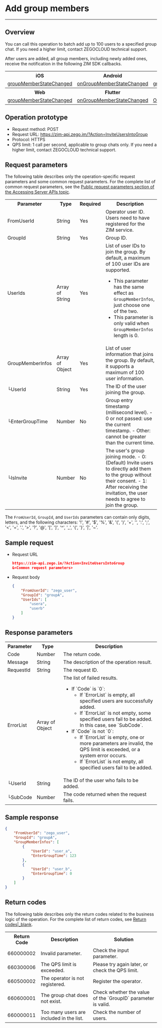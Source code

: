 # Add group members

- - -


## Overview

You can call this operation to batch add up to 100 users to a specified group chat. If you need a higher limit, contact ZEGOCLOUD technical support.

After users are added, all group members, including newly added ones, receive the notification in the following ZIM SDK callbacks.

<table>
<tbody><tr>
<th>iOS</th>
<th>Android</th>
<th>macOS</th>
<th>Windows</th>
</tr>
<tr>
<td><a href="https://docs.zegocloud.com/article/api?doc=zim_API~objective-c_ios~protocol~ZIMEventHandler#zim-group-member-state-changed-event-user-list-operated-info-group-id" target="_blank" rel="noreferrer noopenner">groupMemberStateChanged</a></td>
<td><a href="https://docs.zegocloud.com/article/api?doc=zim_API~java_android~class~ZIMEventHandler#on-group-member-state-changed" target="_blank" rel="noreferrer noopenner">onGroupMemberStateChanged</a></td>
<td><a href="https://docs.zegocloud.com/article/api?doc=zim_API~objective-c_macos~protocol~ZIMEventHandler#zim-group-member-state-changed-event-user-list-operated-info-group-id" target="_blank" rel="noreferrer noopenner">groupMemberStateChanged</a></td>
<td><a href="https://docs.zegocloud.com/article/api?doc=zim_API~cpp_windows~class~ZIMEventHandler#on-group-member-state-changed" target="_blank" rel="noreferrer noopenner">onGroupMemberStateChanged</a></td>
</tr>
<tr>

<th>Web</th>
<th>Flutter</th>
<th>Unity3D</th>
<th>React Native</th>
<th></th>
<th></th>
</tr>
<tr>

<td><a href="https://docs.zegocloud.com/article/api?doc=zim_API~javascript_web~interface~ZIMEventHandler#group-member-state-changed" target="_blank" rel="noreferrer noopenner">groupMemberStateChanged</a></td>
<td><a href="https://pub.dev/documentation/zego_zim/latest/zego_zim/ZIMEventHandler/onGroupMemberStateChanged.html" target="_blank" rel="noreferrer noopenner">onGroupMemberStateChanged</a></td>
<td><a href="https://docs.zegocloud.com/article/api?doc=zim_API~cs_unity3d~class~ZIMEventHandler#on-group-member-state-changed" target="_blank" rel="noreferrer noopenner">OnGroupMemberStateChanged</a></td>
<td><a href="https://docs.zegocloud.com/article/api?doc=zim_API~javascript_react-native~interface~ZIMEventHandler#group-member-state-changed" target="_blank" rel="noreferrer noopenner">groupMemberStateChanged</a></td>
<td></td>
<td></td>
</tr>
</tbody></table>

## Operation prototype

- Request method: POST
- Request URL: https://zim-api.zego.im/?Action=InviteUsersIntoGroup
- Protocol: HTTPS
- QPS limit: 1 call per second, applicable to group chats only. If you need a higher limit, contact ZEGOCLOUD technical support.

## Request parameters

The following table describes only the operation-specific request parameters and some common request parameters. For the complete list of common request parameters, see the [Public request parameters section of the Accessing Server APIs topic](../Accessing%20Server%20APIs.mdx#public-parameters).

<table class="collapsible-table" >
<tbody><tr data-row-level="1">
<th>Parameter</th>
<th> Type</th>
<th>Required</th>
<th>Description</th>
</tr>
<tr data-row-level="2">
<td>FromUserId</td>
<td>String</td>
<td>Yes</td>
<td>Operator user ID. Users need to have registered for the ZIM service.</td>
</tr>
<tr data-row-level="3">
<td>GroupId</td>
<td>String</td>
<td>Yes</td>
<td>Group ID.</td>
</tr>
<tr data-row-level="4">
<td>UserIds</td>
<td>Array of String</td>
<td>Yes</td>
<td>
List of user IDs to join the group. By default, a maximum of 100 user IDs are supported.
<Note title="Note">

- This parameter has the same effect as `GroupMemberInfos`, just choose one of the two.
- This parameter is only valid when `GroupMemberInfos` length is 0.
</Note>
</td>
</tr>
<tr data-row-level="5" data-row-child="true">
<td>GroupMemberInfos</td>
<td>Array of Object</td>
<td>Yes</td>
<td>List of user information that joins the group. By default, it supports a maximum of 100 user information.</td>
</tr>
<tr data-row-level="5-1">
<td>└UserId</td>
<td>String</td>
<td>Yes</td>
<td>The ID of the user joining the group.</td>
</tr>
<tr data-row-level="5-2">
<td>└EnterGroupTime</td>
<td>Number</td>
<td>No</td>
<td>
Group entry timestamp (millisecond level).
- 0 or not passed: use the current timestamp.
- Other: cannot be greater than the current time.
</td>
</tr>
<tr data-row-level="5-3">
<td>└IsInvite</td>
<td>Number</td>
<td>No</td>
<td>
The user's group joining mode.
- 0: (Default) Invite users to directly add them to the group without their consent.
- 1: After receiving the invitation, the user needs to agree to join the group.
</td>
</tr>
</tbody></table>


<Note title="Note">

The `FromUserId`, `GroupId`, and `UserIds` parameters can contain only digits, letters, and the following characters: '!', '#', '$', '%', '\&', '(', ')', '+', '', ':', ';', '\<', '=', '.', '>', '?', '@', '\[', ']', '\^', '\_', '{', '}', '\|', '~'.

</Note>

## Sample request

- Request URL
  
  ```json
  https://zim-api.zego.im/?Action=InviteUsersIntoGroup
  &<Common request parameters>
  ```

- Request body
  
  ```json
  {
      "FromUserId": "zego_user",
      "GroupId": "groupA",
      "UserIds": [
          "usera",
          "userb"
      ]
  }
  ```

## Response parameters

<table class="collapsible-table" >

<tbody><tr data-row-level="1">
<th>Parameter</th>
<th>Type</th>
<th>Description</th>
</tr>
<tr data-row-level="2">
<td>Code</td>
<td>Number</td>
<td>The return code.</td>
</tr>
<tr data-row-level="3">
<td>Message</td>
<td>String</td>
<td>The description of the operation result.</td>
</tr>
<tr data-row-level="4">
<td>RequestId</td>
<td>String</td>
<td>The request ID.</td>
</tr>
<tr data-row-level="5" data-row-child="true">
<td>ErrorList</td>
<td>Array of Object</td>
<td>
The list of failed results.
<ul>
<li>
If `Code` is `0`:
<ul>
<li>If `ErrorList` is empty, all specified users are successfully added.</li>
<li>If `ErrorList` is not empty, some specified users fail to be added. In this case, see `SubCode`.</li>
</ul>
</li>
<li>
If `Code` is not `0`:
<ul>
<li>If `ErrorList` is empty, one or more parameters are invalid, the QPS limit is exceeded, or a system error occurs.</li>
<li>If `ErrorList` is not empty, all specified users fail to be added.</li>
</ul>
</li>
</ul></td>
</tr>
<tr data-row-level="5-1">
<td>└UserId</td>
<td>String</td>
<td>The ID of the user who fails to be added.</td>
</tr>
<tr data-row-level="5-2">
<td>└SubCode</td>
<td>Number</td>
<td>The code returned when the request fails.</td>
</tr>
</tbody></table>

## Sample response

```json
{
    "FromUserId": "zego_user",
    "GroupId": "groupA",
    "GroupMemberInfos": [
        {
            "UserId": "user_a",
            "EnterGroupTime": 123
        },
        {
            "UserId": "user_b",
            "EnterGroupTime": 0
        }
    ]
}
```

## Return codes

The following table describes only the return codes related to the business logic of the operation. For the complete list of return codes, see [Return codes|_blank](#14024).

<table>

<tbody><tr>
<th>Return Code</th>
<th>Description</th>
<th>Solution</th>
</tr>
<tr>
<td>660000002</td>
<td>Invalid parameter.</td>
<td>Check the input parameter.</td>
</tr>
<tr>
<td>660300006</td>
<td>The QPS limit is exceeded.</td>
<td>Please try again later, or check the QPS limit.</td>
</tr>
<tr>
<td>660500002</td>
<td>The operator is not registered.</td>
<td>Register the operator.</td>
</tr>
<tr>
<td>660600001</td>
<td>The group chat does not exist.</td>
<td>Check whether the value of the `GroupID` parameter is valid.</td>
</tr>
<tr>
<td>660000011</td>
<td>Too many users are included in the list.</td>
<td>Check the number of users.</td>
</tr>
</tbody></table>

